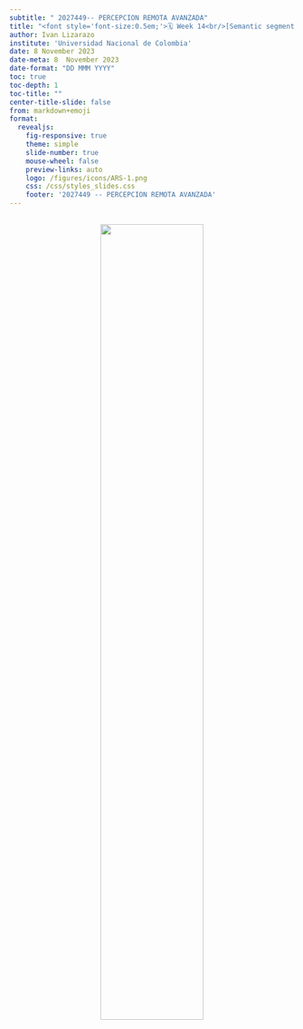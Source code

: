 ```yaml
---
subtitle: " 2027449-- PERCEPCION REMOTA AVANZADA"
title: "<font style='font-size:0.5em;'>🗓️ Week 14<br/>[Semantic segmentation review](https://drive.google.com/file/d/15RPphvXHR6gmEZVv3YAm2l6YeDpPGKie/view?usp=sharing)</font>"
author: Ivan Lizarazo
institute: 'Universidad Nacional de Colombia'
date: 8 November 2023
date-meta: 8  November 2023
date-format: "DD MMM YYYY"
toc: true
toc-depth: 1
toc-title: ""
center-title-slide: false
from: markdown+emoji
format:
  revealjs: 
    fig-responsive: true
    theme: simple
    slide-number: true
    mouse-wheel: false
    preview-links: auto
    logo: /figures/icons/ARS-1.png
    css: /css/styles_slides.css
    footer: '2027449 -- PERCEPCION REMOTA AVANZADA'
---
```


## 

<p align="center">
<img src="figures/AI-stop.png" width=60% height=60%>
</p>



























